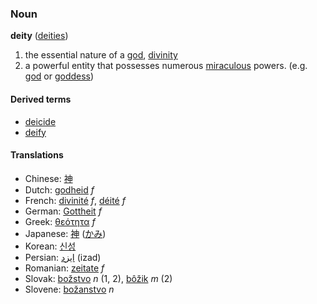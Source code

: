 === Noun ===
'''deity''' ([[deities]])

#the essential nature of a [[god]], [[divinity]]
#a powerful entity that possesses numerous [[miraculous]] powers.  (e.g. [[god]] or [[goddess]])

====Derived terms====
*[[deicide]]
*[[deify]]

====Translations====
*Chinese: [[神]]
*Dutch: [[godheid]] ''f''
*French: [[divinité]] ''f'', [[déité]] ''f''
*German: [[Gottheit]] ''f''
*Greek: [[θεότητα]] ''f''
*Japanese: [[神]] ([[かみ]])
*Korean: [[신성]]
*Persian: [[ایزد]] (izad)
*Romanian: [[zeitate]] ''f''
*Slovak: [[božstvo]] ''n'' (1, 2), [[bôžik]] ''m'' (2)
*Slovene: [[božanstvo]] ''n''